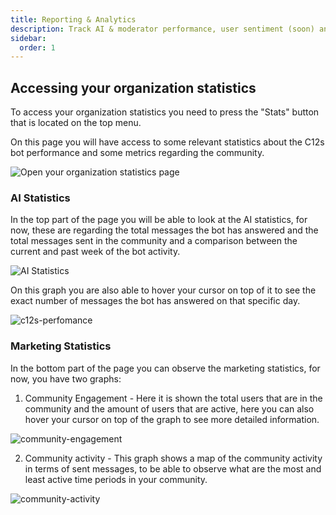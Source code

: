 ```yaml
---
title: Reporting & Analytics
description: Track AI & moderator performance, user sentiment (soon) and hotspot detection (soon); schedule recurring reports.
sidebar:
  order: 1
---
```



## Accessing your organization statistics

To access your organization statistics you need to press the "Stats" button that is located on the top menu.

On this page you will have access to some relevant statistics about the C12s bot performance and some metrics regarding the community.

![Open your organization statistics page](src/assets/screenshots/analytics/stats.gif)

### AI Statistics
In the top part of the page you will be able to look at the AI statistics, for now, these are regarding the total messages the bot has answered and the total messages sent in the community and a comparison between the current and past week of the bot activity.

![AI Statistics](src/assets/screenshots/analytics/ai-statistics.png)

On this graph you are also able to hover your cursor on top of it to see the exact number of messages the bot has answered on that specific day.

![c12s-perfomance](src\assets\screenshots\analytics\c12s-perfomance.gif)

### Marketing Statistics
In the bottom part of the page you can observe the marketing statistics, for now, you have two graphs:

1) Community Engagement - Here it is shown the total users that are in the community and the amount of users that are active, here you can also hover your cursor on top of the graph to see more detailed information.

![community-engagement](src\assets\screenshots\analytics\community-engagement.gif)

2) Community activity - This graph shows a map of the community activity in terms of sent messages, to be able to observe what are the most and least active time periods in your community.

![community-activity](src\assets\screenshots\analytics\community-activity.gif)
